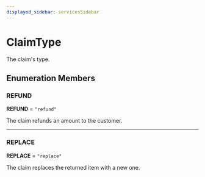 ```yaml
---
displayed_sidebar: servicesSidebar
---
```



# ClaimType

The claim's type.

## Enumeration Members

### REFUND

 **REFUND** = ``"refund"``

The claim refunds an amount to the customer.

___

### REPLACE

 **REPLACE** = ``"replace"``

The claim replaces the returned item with a new one.
